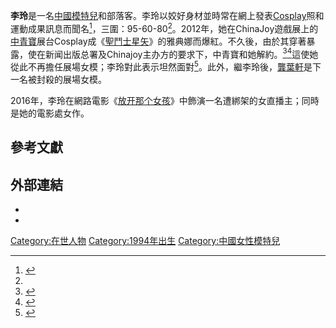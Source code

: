 {{艺人<!--导演、男演员、女演员、男歌手、女歌手、节目主持-->
| 图片     = 
| 图片尺寸 = 
| 图片简介 = 
| 姓名     = 李玲
| 类型     = 模特兒
| 原名     = 
| 英文名   = {{lang|en|Ling Li}}
| 綽號     = 歪歪<br>Angela Lee<br>李珒珒
| 国籍     = 中國
| 民族     = [[漢族|漢族]]
| 出生日期 = {{Birth date and age|1990|3|29}}
| 出生地点 = 中國[[湖南省|湖南省]][[長沙市|長沙市]]
| 逝世日期 = <!--卒年在前生年在后{{death date and age|}} -->
| 逝世地点 = 
| 职业     = 模特兒、部落客
| 语言     = [[漢語|漢語]]、[[法語|法語]]
| 教育程度 = 
| 宗教信仰 = 
| 配偶     = <!--  {{marriage|姓名||}}  -->
| 儿女     = 
| 父母     = 
| 活跃年代 = 
| 代表作   = 
| 经纪公司 = 
| 奖项     = <!--  {{Awards|award= |year= |title= }} -->
| 网站     = <!-- {{URL|www.example.com}} -->
| IMDb     = 
}}
'''李玲'''是一名[[中國|中國]][[模特兒|模特兒]]和部落客。李玲以姣好身材並時常在網上發表[[Cosplay|Cosplay]]照和運動成果訊息而聞名<ref name="ETtoday(2012-09-18)">{{cite news|url=https://star.ettoday.net/news/103954|title=「爆乳雅典娜」李玲掏深V美乳　嚷「釣魚台是中國的」|work=ETtoday星光雲|date=2012-09-18|accessdate=2020-11-29|archive-date=2020-12-09|archive-url=https://web.archive.org/web/20201209043945/https://star.ettoday.net/news/103954|dead-url=no}}</ref>，三圍：95-60-80<ref name="ETtoday(2012-09-03)" />。2012年，她在ChinaJoy遊戲展上的[[中青寶|中青寶]]展台Cosplay成《[[聖鬥士星矢|聖鬥士星矢]]》的雅典娜而爆紅。不久後，由於其穿著暴露，使在新闻出版总署及Chinajoy主办方的要求下，中青寶和她解約。<ref>{{cite news|url=http://games.ifeng.com/netgame/yejiexiaoxi/detail_2012_07/28/16364016_0.shtml|title=无下限是谁之过？“雅典娜”SG引起的反思|work=凤凰网游戏|date=2020-07-28|accessdate=2020-11-29|archive-date=2020-12-12|archive-url=https://web.archive.org/web/20201212102234/http://games.ifeng.com/netgame/yejiexiaoxi/detail_2012_07/28/16364016_0.shtml|dead-url=no}}</ref><ref>{{cite news|url=http://games.ifeng.com/netgame/redianhuati/detail_2012_07/29/16388503_0.shtml|title=版署回应：未封杀雅典娜Coser 只要求整改|work=凤凰网游戏|date=2020-07-29|accessdate=2020-11-29|archive-date=2020-12-09|archive-url=https://web.archive.org/web/20201209181054/http://games.ifeng.com/netgame/redianhuati/detail_2012_07/29/16388503_0.shtml|dead-url=no}}</ref>這使她從此不再擔任展場女模；李玲對此表示坦然面對<ref name="ETtoday(2012-09-03)">{{cite news|url=https://star.ettoday.net/news/97799|title=「露底雅典娜」尺度大　陸嫩模解釋：露出內褲比較美觀|work=ETtoday星光雲|date=2012-09-03|accessdate=2020-11-29|archive-date=2020-12-10|archive-url=https://web.archive.org/web/20201210100025/https://star.ettoday.net/news/97799|dead-url=no}}</ref>。此外，繼李玲後，[[龔葉軒|龔葉軒]]是下一名被封殺的展場女模。

2016年，李玲在網路電影《[[放开那个女孩|放开那个女孩]]》中飾演一名遭綁架的女直播主；同時是她的電影處女作。

== 參考文獻 ==
{{Reflist|30em}}

== 外部連結 ==
* {{Sinaweibo|2139155362}}
* {{Douban people|1401428|type=movie}}

{{DEFAULTSORT:Li, Ling}}
[[Category:在世人物|Category:在世人物]]
[[Category:1994年出生|Category:1994年出生]]
[[Category:中國女性模特兒|Category:中國女性模特兒]]